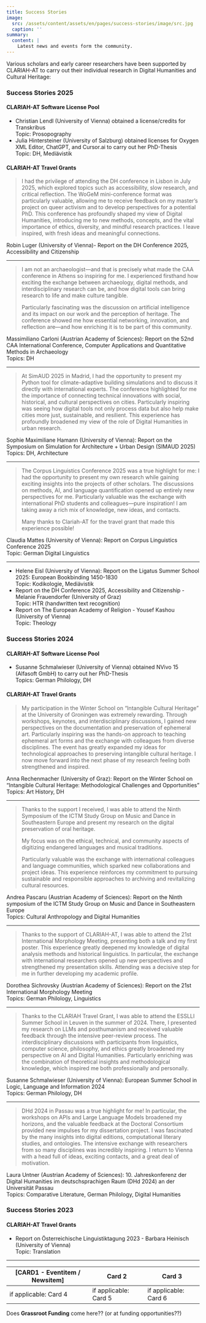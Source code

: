```yaml
---
title: Success Stories
image:
  src: /assets/content/assets/en/pages/success-stories/image/src.jpg
  caption: ''
summary:
  content: |
    Latest news and events form the community.
---
```

Various scholars and early career researchers have been supported by CLARIAH-AT to carry out their individual research in Digital Humanities and Cultural Heritage:

### Success Stories 2025

#### **CLARIAH-AT Software License Pool**

* Christian Lendl (University of Vienna) obtained a license/credits for Transkribus \
  Topic: Prosopography
* Julia Hintersteiner (University of Salzburg) obtained licenses for Oxygen XML Editor, ChatGPT, and Cursor.ai to carry out her PhD-Thesis\
  Topic: DH, Mediävistik

#### **CLARIAH-AT Travel Grants**

> I had the privilege of attending the DH conference in Lisbon in July 2025, which explored topics such as accessibility, slow research, and critical reflection. The WoGeM mini-conference format was particularly valuable, allowing me to receive feedback on my master’s project on queer activism and to develop perspectives for a potential PhD. This conference has profoundly shaped my view of Digital Humanities, introducing me to new methods, concepts, and the vital importance of ethics, diversity, and mindful research practices. I leave inspired, with fresh ideas and meaningful connections.

Robin Luger (University of Vienna)- Report on the DH Conference 2025, Accessibility and Citizenship

---

> I am not an archaeologist—and that is precisely what made the CAA conference in Athens so inspiring for me. I experienced firsthand how exciting the exchange between archaeology, digital methods, and interdisciplinary research can be, and how digital tools can bring research to life and make culture tangible.
>
> Particularly fascinating was the discussion on artificial intelligence and its impact on our work and the perception of heritage. The conference showed me how essential networking, innovation, and reflection are—and how enriching it is to be part of this community.

Massimiliano Carloni (Austrian Academy of Sciences): Report on the 52nd CAA International Conference, Computer Applications and Quantitative Methods in Archaeology\
Topics: DH

---

> At SimAUD 2025 in Madrid, I had the opportunity to present my Python tool for climate-adaptive building simulations and to discuss it directly with international experts. The conference highlighted for me the importance of connecting technical innovations with social, historical, and cultural perspectives on cities. Particularly inspiring was seeing how digital tools not only process data but also help make cities more just, sustainable, and resilient. This experience has profoundly broadened my view of the role of Digital Humanities in urban research.

Sophie Maximiliane Hamann (University of Vienna): Report on the Symposium on Simulation for Architecture + Urban Design (SIMAUD 2025)\
Topics: DH, Architecture

---

> The Corpus Linguistics Conference 2025 was a true highlight for me: I had the opportunity to present my own research while gaining exciting insights into the projects of other scholars. The discussions on methods, AI, and language quantification opened up entirely new perspectives for me. Particularly valuable was the exchange with international PhD students and colleagues—pure inspiration! I am taking away a rich mix of knowledge, new ideas, and contacts.&#x20;
>
> Many thanks to Clariah-AT for the travel grant that made this experience possible!

Claudia Mattes (University of Vienna): Report on Corpus Linguistics Conference 2025\
Topic: German Digital Linguistics

---

* Helene Eisl (University of Vienna): Report on the Ligatus Summer School 2025: European Bookbinding 1450-1830 \
  Topic: Kodikologie, Mediävistik
* Report on the DH Conference 2025, Accessibility and Citizenship - Melanie Frauendorfer (University of Graz)\
  Topic: HTR (handwritten text recognition)
* Report on The European Academy of Religion - Yousef Kashou (University of Vienna)\
  Topic: Theology

### Success Stories 2024&#x20;

#### **CLARIAH-AT Software License Pool**

* &#x20;Susanne Schmalwieser (University of Vienna) obtained NVivo 15 (Alfasoft GmbH) to carry out her PhD-Thesis\
  Topics: German Philology, DH

#### **CLARIAH-AT Travel Grants**

> My participation in the Winter School on “Intangible Cultural Heritage” at the University of Groningen was extremely rewarding. Through workshops, keynotes, and interdisciplinary discussions, I gained new perspectives on the documentation and preservation of ephemeral art. Particularly inspiring was the hands-on approach to teaching ephemeral art forms and the exchange with colleagues from diverse disciplines. The event has greatly expanded my ideas for technological approaches to preserving intangible cultural heritage. I now move forward into the next phase of my research feeling both strengthened and inspired.

Anna Rechenmacher (University of Graz): Report on the Winter School on “Intangible Cultural Heritage: Methodological Challenges and Opportunities”\
Topics: Art History, DH

---

> Thanks to the support I received, I was able to attend the Ninth Symposium of the ICTM Study Group on Music and Dance in Southeastern Europe and present my research on the digital preservation of oral heritage.
>
> My focus was on the ethical, technical, and community aspects of digitizing endangered languages and musical traditions.
>
> Particularly valuable was the exchange with international colleagues and language communities, which sparked new collaborations and project ideas. This experience reinforces my commitment to pursuing sustainable and responsible approaches to archiving and revitalizing cultural resources.

Andrea Pascaru (Austrian Academy of Sciences): Report on the Ninth symposium of the ICTM Study Group on Music and Dance in Southeastern Europe\
Topics: Cultural Anthropology and Digital Humanities

---

> Thanks to the support of CLARIAH-AT, I was able to attend the 21st International Morphology Meeting, presenting both a talk and my first poster. This experience greatly deepened my knowledge of digital analysis methods and historical linguistics. In particular, the exchange with international researchers opened up new perspectives and strengthened my presentation skills. Attending was a decisive step for me in further developing my academic profile.

Dorothea Sichrovsky (Austrian Academy of Sciences): Report on the 21st International Morphology Meeting\
Topics: German Philology, Linguistics

---

> Thanks to the CLARIAH Travel Grant, I was able to attend the ESSLLI Summer School in Leuven in the summer of 2024. There, I presented my research on LLMs and posthumanism and received valuable feedback through the intensive peer-review process. The interdisciplinary discussions with participants from linguistics, computer science, philosophy, and ethics greatly broadened my perspective on AI and Digital Humanities. Particularly enriching was the combination of theoretical insights and methodological knowledge, which inspired me both professionally and personally.

Susanne Schmalwieser (University of Vienna): European Summer School in Logic, Language and Information 2024\
Topics: German Philology, DH

---

> DHd 2024 in Passau was a true highlight for me! In particular, the workshops on APIs and Large Language Models broadened my horizons, and the valuable feedback at the Doctoral Consortium provided new impulses for my dissertation project. I was fascinated by the many insights into digital editions, computational literary studies, and ontologies. The intensive exchange with researchers from so many disciplines was incredibly inspiring. I return to Vienna with a head full of ideas, exciting contacts, and a great deal of motivation.

Laura Untner (Austrian Academy of Sciences): 10. Jahreskonferenz der Digital Humanities im deutschsprachigen Raum (DHd 2024) an der Universität Passau \
Topics: Comparative Literature, German Philology, Digital Humanities

### Success Stories 2023

#### **CLARIAH-AT Travel Grants**

* Report on Österreichische Linguistiktagung 2023 - Barbara Heinisch (University of Vienna)\
  Topic: Translation

---

| \[CARD1 - Eventitem / Newsitem] | Card 2                | Card 3                |
| ------------------------------- | --------------------- | --------------------- |
| if applicable: Card 4           | if applicable: Card 5 | if applicable: Card 6 |

Does **Grassroot Funding** come here?? (or at funding opportunities??)
